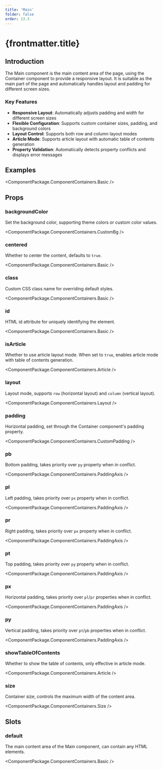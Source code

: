 ```yaml
---
title: 'Main'
folder: false
order: 13.3
---
```



# {frontmatter.title}

## Introduction

The Main component is the main content area of the page, using the Container component to provide a responsive layout. It is suitable as the main part of the page and automatically handles layout and padding for different screen sizes.

### Key Features

- **Responsive Layout**: Automatically adjusts padding and width for different screen sizes
- **Flexible Configuration**: Supports custom container sizes, padding, and background colors
- **Layout Control**: Supports both row and column layout modes
- **Article Mode**: Supports article layout with automatic table of contents generation
- **Property Validation**: Automatically detects property conflicts and displays error messages

## Examples

<ComponentPackage.ComponentContainers.Basic />

## Props

### backgroundColor

Set the background color, supporting theme colors or custom color values.

<ComponentPackage.ComponentContainers.CustomBg />

### centered

Whether to center the content, defaults to `true`.

<ComponentPackage.ComponentContainers.Basic />

### class

Custom CSS class name for overriding default styles.

<ComponentPackage.ComponentContainers.Basic />

### id

HTML id attribute for uniquely identifying the element.

<ComponentPackage.ComponentContainers.Basic />

### isArticle

Whether to use article layout mode. When set to `true`, enables article mode with table of contents generation.

<ComponentPackage.ComponentContainers.Article />

### layout

Layout mode, supports `row` (horizontal layout) and `column` (vertical layout).

<ComponentPackage.ComponentContainers.Layout />

### padding

Horizontal padding, set through the Container component's padding property.

<ComponentPackage.ComponentContainers.CustomPadding />

### pb

Bottom padding, takes priority over `py` property when in conflict.

<ComponentPackage.ComponentContainers.PaddingAxis />

### pl

Left padding, takes priority over `px` property when in conflict.

<ComponentPackage.ComponentContainers.PaddingAxis />

### pr

Right padding, takes priority over `px` property when in conflict.

<ComponentPackage.ComponentContainers.PaddingAxis />

### pt

Top padding, takes priority over `py` property when in conflict.

<ComponentPackage.ComponentContainers.PaddingAxis />

### px

Horizontal padding, takes priority over `pl`/`pr` properties when in conflict.

<ComponentPackage.ComponentContainers.PaddingAxis />

### py

Vertical padding, takes priority over `pt`/`pb` properties when in conflict.

<ComponentPackage.ComponentContainers.PaddingAxis />

### showTableOfContents

Whether to show the table of contents, only effective in article mode.

<ComponentPackage.ComponentContainers.Article />

### size

Container size, controls the maximum width of the content area.

<ComponentPackage.ComponentContainers.Size />

## Slots

### default

The main content area of the Main component, can contain any HTML elements.

<ComponentPackage.ComponentContainers.Basic />
